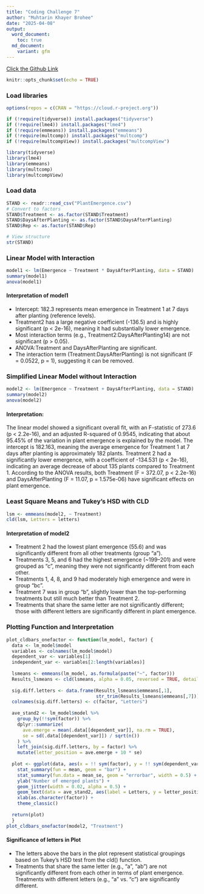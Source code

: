 ```yaml
---
title: "Coding Challenge 7"
author: "Muhtarin Khayer Brohee"
date: "2025-04-08"
output:
  word_document:
    toc: true
  md_document:
    variant: gfm
---
```


[Click the Github Link](https://github.com/mzb0226/PLPA-6820/tree/main/Coding%20Challenge%207)

```r
knitr::opts_chunk$set(echo = TRUE)
```
### Load libraries
```r

options(repos = c(CRAN = "https://cloud.r-project.org"))

if (!require(tidyverse)) install.packages("tidyverse")
if (!require(lme4)) install.packages("lme4")
if (!require(emmeans)) install.packages("emmeans")
if (!require(multcomp)) install.packages("multcomp")
if (!require(multcompView)) install.packages("multcompView")

library(tidyverse)
library(lme4)
library(emmeans)
library(multcomp)
library(multcompView)
```
### Load data
```r
STAND <- readr::read_csv("PlantEmergence.csv")
# Convert to factors
STAND$Treatment <- as.factor(STAND$Treatment)
STAND$DaysAfterPlanting <- as.factor(STAND$DaysAfterPlanting)
STAND$Rep <- as.factor(STAND$Rep)

# View structure
str(STAND)
```
### Linear Model with Interaction
```r

model1 <- lm(Emergence ~ Treatment * DaysAfterPlanting, data = STAND)
summary(model1)
anova(model1)
```
#### Interpretation of model1
- Intercept: 182.3 represents mean emergence in Treatment 1 at 7 days after planting (reference levels).
- Treatment2 has a large negative coefficient (-136.5) and is highly significant (p < 2e-16), meaning it had substantially lower emergence.
- Most interaction terms (e.g., Treatment2:DaysAfterPlanting14) are not significant (p > 0.05).
- ANOVA:Treatment and DaysAfterPlanting are significant.
- The interaction term (Treatment:DaysAfterPlanting) is not significant (F = 0.0522, p = 1), suggesting it can be removed.

### Simplified Linear Model without Interaction
```r
model2 <- lm(Emergence ~ Treatment + DaysAfterPlanting, data = STAND)
summary(model2)
anova(model2)
```
#### Interpretation: 
The linear model showed a significant overall fit, with an F-statistic of 273.6 (p < 2.2e-16), and an adjusted R-squared of 0.9545, indicating that about 95.45% of the variation in plant emergence is explained by the model. The intercept is 182.163, meaning the average emergence for Treatment 1 at 7 days after planting is approximately 182 plants. Treatment 2 had a significantly lower emergence, with a coefficient of -134.531 (p < 2e-16), indicating an average decrease of about 135 plants compared to Treatment 1. According to the ANOVA results, both Treatment (F = 372.07, p < 2.2e-16) and DaysAfterPlanting (F = 11.07, p = 1.575e-06) have significant effects on plant emergence.

### Least Square Means and Tukey's HSD with CLD
```r
lsm <- emmeans(model2, ~ Treatment)
cld(lsm, Letters = letters)
```
#### Interpretation of model2
- Treatment 2 had the lowest plant emergence (55.6) and was significantly different from all other treatments (group “a”).
- Treatments 3, 5, and 6 had the highest emergence (~199–201) and were grouped as “c”, meaning they were not significantly different from each other.
- Treatments 1, 4, 8, and 9 had moderately high emergence and were in group “bc”.
- Treatment 7 was in group “b”, slightly lower than the top-performing treatments but still much better than Treatment 2.
- Treatments that share the same letter are not significantly different; those with different letters are significantly different in plant emergence.

### Plotting Function and Interpretation
```r
plot_cldbars_onefactor <- function(lm_model, factor) {
  data <- lm_model$model
  variables <- colnames(lm_model$model)
  dependent_var <- variables[1]
  independent_var <- variables[2:length(variables)]
  
  lsmeans <- emmeans(lm_model, as.formula(paste("~", factor)))
  Results_lsmeans <- cld(lsmeans, alpha = 0.05, reversed = TRUE, details = TRUE, Letters = letters)
  
  sig.diff.letters <- data.frame(Results_lsmeans$emmeans[,1], 
                                 str_trim(Results_lsmeans$emmeans[,7]))
  colnames(sig.diff.letters) <- c(factor, "Letters")
  
  ave_stand2 <- lm_model$model %>%
    group_by(!!sym(factor)) %>%
    dplyr::summarize(
      ave.emerge = mean(.data[[dependent_var]], na.rm = TRUE),
      se = sd(.data[[dependent_var]]) / sqrt(n())
    ) %>%
    left_join(sig.diff.letters, by = factor) %>%
    mutate(letter_position = ave.emerge + 10 * se)
  
  plot <- ggplot(data, aes(x = !! sym(factor), y = !! sym(dependent_var))) + 
    stat_summary(fun = mean, geom = "bar") +
    stat_summary(fun.data = mean_se, geom = "errorbar", width = 0.5) +
    ylab("Number of emerged plants") + 
    geom_jitter(width = 0.02, alpha = 0.5) +
    geom_text(data = ave_stand2, aes(label = Letters, y = letter_position), size = 5) +
    xlab(as.character(factor)) +
    theme_classic()
  
  return(plot)
  }
plot_cldbars_onefactor(model2, "Treatment")
```

#### Significance of letters in Plot
- The letters above the bars in the plot represent statistical groupings based on Tukey's HSD test from the cld() function. 
- Treatments that share the same letter (e.g., "a", "ab") are not significantly different from each other in terms of plant emergence. Treatments with different letters (e.g., "a" vs. "c") are significantly different.